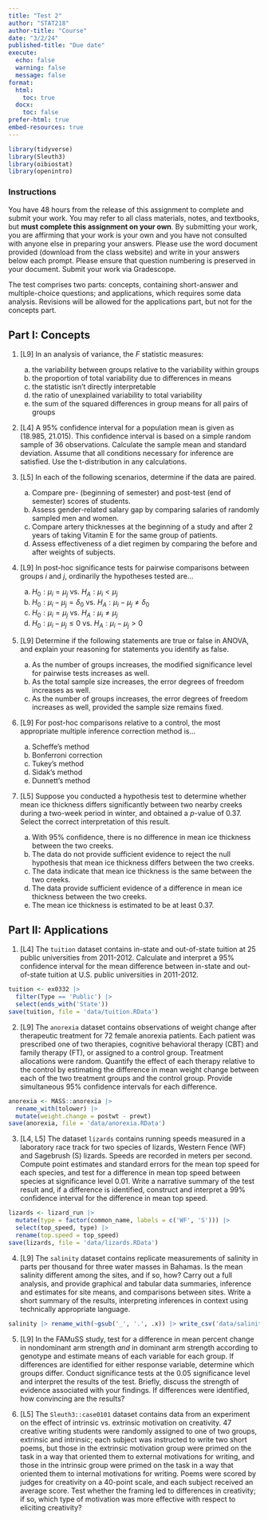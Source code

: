 ```yaml
---
title: "Test 2"
author: "STAT218"
author-title: "Course"
date: "3/2/24"
published-title: "Due date"
execute: 
  echo: false
  warning: false
  message: false
format: 
  html:
    toc: true
  docx:
    toc: false
prefer-html: true
embed-resources: true
---
```


```r
library(tidyverse)
library(Sleuth3)
library(oibiostat)
library(openintro)
```

### Instructions

You have 48 hours from the release of this assignment to complete and submit your work. You may refer to all class materials, notes, and textbooks, but **must complete this assignment on your own**. By submitting your work, you are affirming that your work is your own and you have not consulted with anyone else in preparing your answers. Please use the word document provided (download from the class website) and write in your answers below each prompt. Please ensure that question numbering is preserved in your document. Submit your work via Gradescope.

The test comprises two parts: concepts, containing short-answer and multiple-choice questions; and applications, which requires some data analysis. Revisions will be allowed for the applications part, but not for the concepts part.

## Part I: Concepts

1. [L9] In an analysis of variance, the $F$ statistic measures:

    a. the variability between groups relative to the variability within groups
    b. the proportion of total variability due to differences in means
    c. the statistic isn't directly interpretable
    d. the ratio of unexplained variability to total variability
    e. the sum of the squared differences in group means for all pairs of groups
    
2. [L4] A 95% confidence interval for a population mean is given as (18.985, 21.015). This confidence interval is based on a simple random sample of 36 observations. Calculate the sample mean and standard deviation. Assume that all conditions necessary for inference are satisfied. Use the t-distribution in any calculations.

3. [L5] In each of the following scenarios, determine if the data are paired.

    a. Compare pre- (beginning of semester) and post-test (end of semester) scores of students.
    b. Assess gender-related salary gap by comparing salaries of randomly sampled men and women.
    c. Compare artery thicknesses at the beginning of a study and after 2 years of taking Vitamin E for the same group of patients.
    d. Assess effectiveness of a diet regimen by comparing the before and after weights of subjects.
    
4. [L9] In post-hoc significance tests for pairwise comparisons between groups $i$ and $j$, ordinarily the hypotheses tested are...

    a. $H_0: \mu_i = \mu_j$ vs. $H_A: \mu_i < \mu_j$
    b. $H_0: \mu_i - \mu_j = \delta_0$ vs. $H_A: \mu_i - \mu_j \neq \delta_0$
    c. $H_0: \mu_i = \mu_j$ vs. $H_A: \mu_i \neq \mu_j$
    d. $H_0: \mu_i - \mu_j \leq 0$ vs. $H_A: \mu_i - \mu_j > 0$
    
5. [L9] Determine if the following statements are true or false in ANOVA, and explain your reasoning for statements you identify as false.

    a. As the number of groups increases, the modified significance level for pairwise tests increases as well. 
    b. As the total sample size increases, the error degrees of freedom increases as well.
    c. As the number of groups increases, the error degrees of freedom increases as well, provided the sample size remains fixed.

6. [L9] For post-hoc comparisons relative to a control, the most appropriate multiple inference correction method is...

    a. Scheffe's method
    b. Bonferroni correction
    c. Tukey's method
    d. Sidak's method
    e. Dunnett's method
    
7. [L5] Suppose you conducted a hypothesis test to determine whether mean ice thickness differs significantly between two nearby creeks during a two-week period in winter, and obtained a $p$-value of 0.37. Select the correct interpretation of this result.

    a. With 95% confidence, there is no difference in mean ice thickness between the two creeks.
    b. The data do not provide sufficient evidence to reject the null hypothesis that mean ice thickness differs between the two creeks.
    c. The data indicate that mean ice thickness is the same between the two creeks.
    d. The data provide sufficient evidence of a difference in mean ice thickness between the two creeks.
    e. The mean ice thickness is estimated to be at least 0.37.

## Part II: Applications

1. [L4] The `tuition` dataset contains in-state and out-of-state tuition at 25 public universities from 2011-2012. Calculate and interpret a 95% confidence interval for the mean difference between in-state and out-of-state tuition at U.S. public universities in 2011-2012.

```r
tuition <- ex0332 |>
  filter(Type == 'Public') |>
  select(ends_with('State'))
save(tuition, file = 'data/tuition.RData')
```

2. [L9] The `anorexia` dataset contains observations of weight change after therapeutic treatment for 72 female anorexia patients. Each patient was prescribed one of two therapies, cognitive behavioral therapy (CBT) and family therapy (FT), or assigned to a control group. Treatment allocations were random. Quantify the effect of each therapy relative to the control by estimating the difference in mean weight change between each of the two treatment groups and the control group. Provide simultaneous 95% confidence intervals for each difference.

```r
anorexia <- MASS::anorexia |>
  rename_with(tolower) |>
  mutate(weight.change = postwt - prewt) 
save(anorexia, file = 'data/anorexia.RData')
```

3. [L4, L5] The dataset `lizards` contains running speeds measured in a laboratory race track for two species of lizards, Western Fence (WF) and Sagebrush (S) lizards. Speeds are recorded in meters per second. Compute point estimates and standard errors for the mean top speed for each species, and test for a difference in mean top speed between species at significance level 0.01. Write a narrative summary of the test result and, if a difference is identified, construct and interpret a 99% confidence interval for the difference in mean top speed.

```r
lizards <- lizard_run |>
  mutate(type = factor(common_name, labels = c('WF', 'S'))) |>
  select(top_speed, type) |>
  rename(top.speed = top_speed)
save(lizards, file = 'data/lizards.RData')
```

4. [L9] The `salinity` dataset contains replicate measurements of salinity in parts per thousand for three water masses in Bahamas. Is the mean salinity different among the sites, and if so, how? Carry out a full analysis, and provide graphical and tabular data summaries, inference and estimates for site means, and comparisons between sites. Write a short summary of the results, interpreting inferences in context using technically appropriate language.

```r
salinity |> rename_with(~gsub('_', '.', .x)) |> write_csv('data/salinity.csv')
```

5. [L9] In the FAMuSS study, test for a difference in mean percent change in nondominant arm strength *and* in dominant arm strength according to genotype and estimate means of each variable for each group. If differences are identified for either response variable, determine which groups differ. Conduct significance tests at the 0.05 significance level and interpret the results of the test. Briefly, discuss the strength of evidence associated with your findings. If differences were identified, how convincing are the results?

6. [L5] The `Sleuth3::case0101` dataset contains data from an experiment on the effect of intrinsic vs. extrinsic motivation on creativity. 47 creative writing students were randomly assigned to one of two groups, extrinsic and intrinsic; each subject was instructed to write two short poems, but those in the extrinsic motivation group were primed on the task in a way that oriented them to external motivations for writing, and those in the intrinsic group were primed on the task in a way that oriented them to internal motivations for writing. Poems were scored by judges for creativity on a 40-point scale, and each subject received an average score. Test whether the framing led to differences in creativity; if so, which type of motivation was more effective with respect to eliciting creativity?
